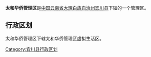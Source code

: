 {{中国乡级行政区
|行政区全称 = 	太和华侨管理区
|景观照片文件名 = 
|景观照片描述 = 
|汉语拼音 =
|其他语言 = 
|其他语言名称 = 
|位置图文件名 = 
|位置图描述 = 
|自定义图片=
|上级行政区 = [[云南省|云南省]][[大理白族自治州|大理白族自治州]][[宾川县|宾川县]]
|行政区类别 = 管理区
|行政区划代码 = 
|行政区划 = 
|村委会 = 
|居委会 = 
|建置时间 = 
|领导职位 = 
|领导名称 = 
|政府驻地 = 
|毗邻 = 
|地理坐标 = 
|总面积 = 
|总人口 = 
|户籍人口 = 
|户籍人口年份 = 
|常住人口 = 
|常住人口年份 = 
|人口密度 = 
|GDP = 
|邮政编码 = 
|电话区号 = 
|官方网站 = 
|网站名称 = 
}}
'''太和华侨管理区'''是[[中华人民共和国|中国]][[云南省|云南省]][[大理白族自治州|大理白族自治州]][[宾川县|宾川县]]下辖的一个管理区。

== 行政区划 ==

太和华侨管理区下辖太和华侨管理区虚拟生活区。

{{云南行政区划小作品}}
{{宾川县行政区划}}

[[Category:宾川县行政区划|Category:宾川县行政区划]]